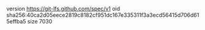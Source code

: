version https://git-lfs.github.com/spec/v1
oid sha256:40ca2d05eece2819c8182cf951dc167e335311f3a3ecd56415d706d615effba5
size 7030
